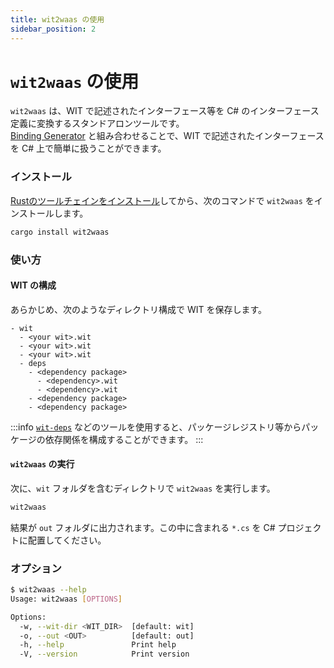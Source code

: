 ```yaml
---
title: wit2waas の使用
sidebar_position: 2
---
```


# `wit2waas` の使用

`wit2waas` は、WIT で記述されたインターフェース等を C# のインターフェース定義に変換するスタンドアロンツールです。  
[Binding Generator](./binding-generator/) と組み合わせることで、WIT で記述されたインターフェースを C# 上で簡単に扱うことができます。

### インストール

[Rustのツールチェインをインストール](https://www.rust-lang.org/ja/tools/install)してから、次のコマンドで `wit2waas` をインストールします。

```sh
cargo install wit2waas
```

### 使い方

#### WIT の構成

あらかじめ、次のようなディレクトリ構成で WIT を保存します。

```
- wit
  - <your wit>.wit
  - <your wit>.wit
  - <your wit>.wit
  - deps
    - <dependency package>
      - <dependency>.wit
      - <dependency>.wit
    - <dependency package>
    - <dependency package>
```

:::info
[`wit-deps`](https://github.com/bytecodealliance/wit-deps) などのツールを使用すると、パッケージレジストリ等からパッケージの依存関係を構成することができます。
:::

#### `wit2waas` の実行

次に、`wit` フォルダを含むディレクトリで `wit2waas` を実行します。

```sh
wit2waas
```

結果が `out` フォルダに出力されます。この中に含まれる `*.cs` を C# プロジェクトに配置してください。

### オプション

```sh
$ wit2waas --help
Usage: wit2waas [OPTIONS]

Options:
  -w, --wit-dir <WIT_DIR>  [default: wit]
  -o, --out <OUT>          [default: out]
  -h, --help               Print help
  -V, --version            Print version
```

